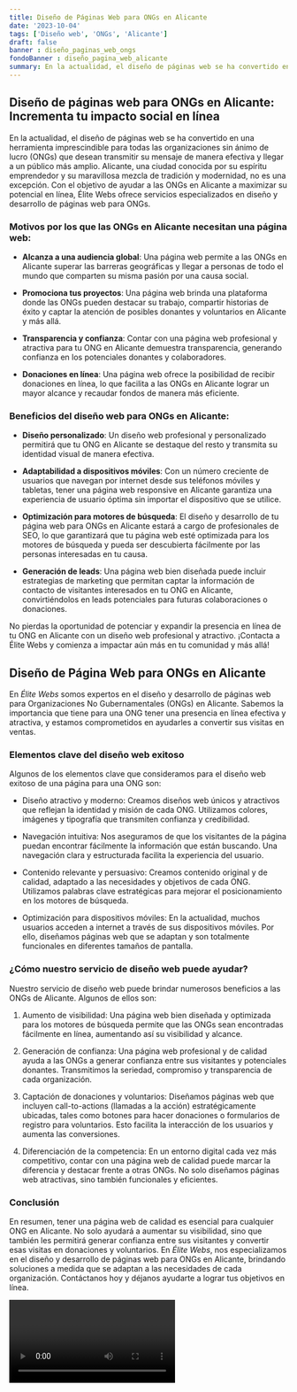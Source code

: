 ```yaml
---
title: Diseño de Páginas Web para ONGs en Alicante
date: '2023-10-04'
tags: ['Diseño web', 'ONGs', 'Alicante']
draft: false
banner : diseño_paginas_web_ongs
fondoBanner : diseño_pagina_web_alicante
summary: En la actualidad, el diseño de páginas web se ha convertido en una herramienta imprescindible para todas las organizaciones sin ánimo de lucro (ONGs) que desean transmitir su mensaje de manera efectiva y llegar a un público más amplio. Alicante, una ciudad conocida por su espíritu emprendedor y su maravillosa mezcla de tradición y modernidad, no es una excepción. Con el objetivo de ayudar a las ONGs en Alicante a maximizar su potencial en línea, Élite Webs ofrece servicios especializados en diseño y desarrollo de páginas web para ONGs.
---
```


## Diseño de páginas web para ONGs en Alicante: Incrementa tu impacto social en línea

En la actualidad, el diseño de páginas web se ha convertido en una herramienta imprescindible para todas las organizaciones sin ánimo de lucro (ONGs) que desean transmitir su mensaje de manera efectiva y llegar a un público más amplio. Alicante, una ciudad conocida por su espíritu emprendedor y su maravillosa mezcla de tradición y modernidad, no es una excepción. Con el objetivo de ayudar a las ONGs en Alicante a maximizar su potencial en línea, Élite Webs ofrece servicios especializados en diseño y desarrollo de páginas web para ONGs.

### Motivos por los que las ONGs en Alicante necesitan una página web:

- **Alcanza a una audiencia global**: Una página web permite a las ONGs en Alicante superar las barreras geográficas y llegar a personas de todo el mundo que comparten su misma pasión por una causa social.

- **Promociona tus proyectos**: Una página web brinda una plataforma donde las ONGs pueden destacar su trabajo, compartir historias de éxito y captar la atención de posibles donantes y voluntarios en Alicante y más allá.

- **Transparencia y confianza**: Contar con una página web profesional y atractiva para tu ONG en Alicante demuestra transparencia, generando confianza en los potenciales donantes y colaboradores.

- **Donaciones en línea**: Una página web ofrece la posibilidad de recibir donaciones en línea, lo que facilita a las ONGs en Alicante lograr un mayor alcance y recaudar fondos de manera más eficiente.

### Beneficios del diseño web para ONGs en Alicante:

- **Diseño personalizado**: Un diseño web profesional y personalizado permitirá que tu ONG en Alicante se destaque del resto y transmita su identidad visual de manera efectiva.

- **Adaptabilidad a dispositivos móviles**: Con un número creciente de usuarios que navegan por internet desde sus teléfonos móviles y tabletas, tener una página web responsive en Alicante garantiza una experiencia de usuario óptima sin importar el dispositivo que se utilice.

- **Optimización para motores de búsqueda**: El diseño y desarrollo de tu página web para ONGs en Alicante estará a cargo de profesionales de SEO, lo que garantizará que tu página web esté optimizada para los motores de búsqueda y pueda ser descubierta fácilmente por las personas interesadas en tu causa.

- **Generación de leads**: Una página web bien diseñada puede incluir estrategias de marketing que permitan captar la información de contacto de visitantes interesados en tu ONG en Alicante, convirtiéndolos en leads potenciales para futuras colaboraciones o donaciones.

No pierdas la oportunidad de potenciar y expandir la presencia en línea de tu ONG en Alicante con un diseño web profesional y atractivo. ¡Contacta a Élite Webs y comienza a impactar aún más en tu comunidad y más allá!

<GifSeo />

<Cta />

## Diseño de Página Web para ONGs en Alicante

En *Élite Webs* somos expertos en el diseño y desarrollo de páginas web para Organizaciones No Gubernamentales (ONGs) en Alicante. Sabemos la importancia que tiene para una ONG tener una presencia en línea efectiva y atractiva, y estamos comprometidos en ayudarles a convertir sus visitas en ventas.

### Elementos clave del diseño web exitoso

Algunos de los elementos clave que consideramos para el diseño web exitoso de una página para una ONG son:

- Diseño atractivo y moderno: Creamos diseños web únicos y atractivos que reflejan la identidad y misión de cada ONG. Utilizamos colores, imágenes y tipografía que transmiten confianza y credibilidad.

- Navegación intuitiva: Nos aseguramos de que los visitantes de la página puedan encontrar fácilmente la información que están buscando. Una navegación clara y estructurada facilita la experiencia del usuario.

- Contenido relevante y persuasivo: Creamos contenido original y de calidad, adaptado a las necesidades y objetivos de cada ONG. Utilizamos palabras clave estratégicas para mejorar el posicionamiento en los motores de búsqueda.

- Optimización para dispositivos móviles: En la actualidad, muchos usuarios acceden a internet a través de sus dispositivos móviles. Por ello, diseñamos páginas web que se adaptan y son totalmente funcionales en diferentes tamaños de pantalla.

### ¿Cómo nuestro servicio de diseño web puede ayudar?

Nuestro servicio de diseño web puede brindar numerosos beneficios a las ONGs de Alicante. Algunos de ellos son:

1. Aumento de visibilidad: Una página web bien diseñada y optimizada para los motores de búsqueda permite que las ONGs sean encontradas fácilmente en línea, aumentando así su visibilidad y alcance.

2. Generación de confianza: Una página web profesional y de calidad ayuda a las ONGs a generar confianza entre sus visitantes y potenciales donantes. Transmitimos la seriedad, compromiso y transparencia de cada organización.

3. Captación de donaciones y voluntarios: Diseñamos páginas web que incluyen call-to-actions (llamadas a la acción) estratégicamente ubicadas, tales como botones para hacer donaciones o formularios de registro para voluntarios. Esto facilita la interacción de los usuarios y aumenta las conversiones.

4. Diferenciación de la competencia: En un entorno digital cada vez más competitivo, contar con una página web de calidad puede marcar la diferencia y destacar frente a otras ONGs. No solo diseñamos páginas web atractivas, sino también funcionales y eficientes.

### Conclusión

En resumen, tener una página web de calidad es esencial para cualquier ONG en Alicante. No solo ayudará a aumentar su visibilidad, sino que también les permitirá generar confianza entre sus visitantes y convertir esas visitas en donaciones y voluntarios. En *Élite Webs*, nos especializamos en el diseño y desarrollo de páginas web para ONGs en Alicante, brindando soluciones a medida que se adaptan a las necesidades de cada organización. Contáctanos hoy y déjanos ayudarte a lograr tus objetivos en línea.

<Video />

<CtaBot job='ONGs' city='Alicante'/>

<Gmaps query='Alicante+españa+maps' />